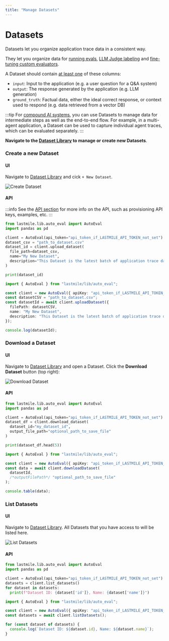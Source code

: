 ```yaml
---
title: "Manage Datasets"
---
```



# Datasets

Datasets let you organize application trace data in a consistent way.

They let you organize data for [running evals](/quickstart), [LLM Judge labeling](/autoeval/labeling) and [fine-tuning custom evaluators](/autoeval/fine-tune).

A Dataset should contain <u>at least one</u> of these columns:
- `input`: Input to the application (e.g. a user question for a Q&A system)
- `output`: The response generated by the application (e.g. LLM generation)
- `ground_truth`: Factual data, either the ideal correct response, or context used to respond (e.g. data retrieved from a vector DB)

:::tip
For [compound AI systems](https://bair.berkeley.edu/blog/2024/02/18/compound-ai-systems/), you can use Datasets to manage
data for intermediate steps as well as the end-to-end flow. For example, in a multi-agent application, a Dataset can be used to capture individual agent traces,
which can be evaluated separately.
:::

**Navigate to the [Dataset Library](https://lastmileai.dev/datasets) to manage or create new Datasets**.

### Create a new Dataset

#### UI

Navigate to [Dataset Library](https://lastmileai.dev/datasets) and cick `+ New Dataset`.

![Create Dataset](/img/datasets/create_dataset.png)

#### API

:::info
See the [API section](/sdk) for more info on the API, such as provisioning API keys, examples, etc.
:::

<Tabs groupId="create_dataset">
  <TabItem value="python">
  
  ```python title="upload_dataset"
from lastmile.lib.auto_eval import AutoEval
import pandas as pd

client = AutoEval(api_token="api_token_if_LASTMILE_API_TOKEN_not_set")
dataset_csv = "path_to_dataset.csv"
dataset_id = client.upload_dataset(
    file_path=dataset_csv,
    name="My New Dataset",
    description="This Dataset is the latest batch of application trace data" 
)

print(dataset_id)
```

  </TabItem>
  <TabItem value="node.js">
  
  ```typescript
import { AutoEval } from "lastmile/lib/auto_eval";

const client = new AutoEval({ apiKey: "api_token_if_LASTMILE_API_TOKEN_not_set" });
const datasetCSV = "path_to_dataset.csv";
const datasetId = await client.uploadDataset({
    filePath: datasetCSV,
    name: "My New Dataset",
    description: "This Dataset is the latest batch of application trace data" 
});

console.log(datasetId);
```

  </TabItem>
</Tabs>

### Download a Dataset

#### UI

Navigate to [Dataset Library](https://lastmileai.dev/datasets) and open a Dataset. Click the **Download Dataset** button (top right):

![Download Dataset](/img/datasets/get_dataset.png)

#### API

<Tabs groupId="create_dataset">
  <TabItem value="python">
  
  ```python title="download_dataset"
from lastmile.lib.auto_eval import AutoEval
import pandas as pd

client = AutoEval(api_token="api_token_if_LASTMILE_API_TOKEN_not_set")
dataset_df = client.download_dataset(
    dataset_id="my_dataset_id",
    output_file_path="optional_path_to_save_file" 
)

print(dataset_df.head(5))
```

  </TabItem>
  <TabItem value="node.js">
  
  ```typescript
import { AutoEval } from "lastmile/lib/auto_eval";

const client = new AutoEval({ apiKey: "api_token_if_LASTMILE_API_TOKEN_not_set" });
const data = await client.downloadDataset(
    datasetId,
    /*outputFilePath*/ "optional_path_to_save_file"
);

console.table(data);
```

  </TabItem>
</Tabs>

### List Datasets

#### UI

Navigate to [Dataset Library](https://lastmileai.dev/datasets). All Datasets that you have access to will be listed here.

![List Datasets](/img/datasets/list_datasets.png)

#### API

<Tabs groupId="list_datasets">
  <TabItem value="python">
  
  ```python title="list_datasets"
from lastmile.lib.auto_eval import AutoEval
import pandas as pd

client = AutoEval(api_token="api_token_if_LASTMILE_API_TOKEN_not_set")
datasets = client.list_datasets()
for dataset in datasets:
    print(f"Dataset ID: {dataset['id']}, Name: {dataset['name']}")
```

  </TabItem>
  <TabItem value="node.js">
  
  ```typescript
import { AutoEval } from "lastmile/lib/auto_eval";

const client = new AutoEval({ apiKey: "api_token_if_LASTMILE_API_TOKEN_not_set" });
const datasets = await client.listDatasets();

for (const dataset of datasets) {
    console.log(`Dataset ID: ${dataset.id}, Name: ${dataset.name}`);
}
```

  </TabItem>
</Tabs>